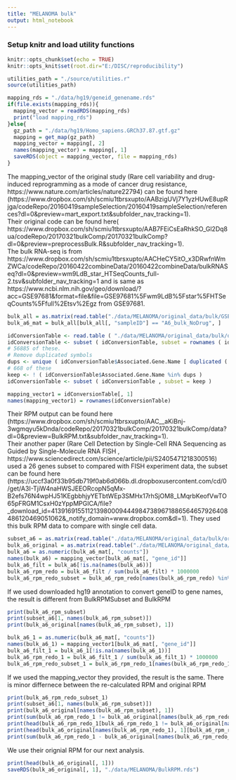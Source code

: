 ```yaml
---
title: "MELANOMA bulk"
output: html_notebook
---
```

### Setup knitr and load utility functions
```r
knitr::opts_chunk$set(echo = TRUE)
knitr::opts_knit$set(root.dir="E:/DISC/reproducibility")
```
```r
utilities_path = "./source/utilities.r"
source(utilities_path)
```
```r
mapping_rds = "./data/hg19/geneid_genename.rds"
if(file.exists(mapping_rds)){
  mapping_vector = readRDS(mapping_rds)
  print("load mapping_rds")
}else{
  gz_path = "./data/hg19/Homo_sapiens.GRCh37.87.gtf.gz"
  mapping = get_map(gz_path)
  mapping_vector = mapping[, 2]
  names(mapping_vector) = mapping[, 1]
  saveRDS(object = mapping_vector, file = mapping_rds)
}
```
The mapping_vector of the original study (Rare cell variability and drug-induced reprogramming as a mode of cancer drug resistance, https://www.nature.com/articles/nature22794) can be found here (https://www.dropbox.com/sh/scmiu1tbrsxupto/AABzigUVj7Y1yzHUwE8upRjga/codeRepo/20160419sampleSelection/20160419sampleSelection/references?dl=0&preview=mart_export.txt&subfolder_nav_tracking=1).</br>
Their original code can be found here( https://www.dropbox.com/sh/scmiu1tbrsxupto/AAB7FEiCsEaRhkSO_Gl2Dq8ua/codeRepo/20170321bulkComp/20170321bulkComp?dl=0&preview=preprocessBulk.R&subfolder_nav_tracking=1).</br>
The bulk RNA-seq is from https://www.dropbox.com/sh/scmiu1tbrsxupto/AACHeCY5itO_x3DRwfnWmZWCa/codeRepo/20160422combineData/20160422combineData/bulkRNASeq?dl=0&preview=wm9LdB_star_HTSeqCounts_full-2.tsv&subfolder_nav_tracking=1 and is same as https://www.ncbi.nlm.nih.gov/geo/download/?acc=GSE97681&format=file&file=GSE97681%5Fwm9LdB%5Fstar%5FHTSeqCounts%5Ffull%2Etsv%2Egz from GSE97681.
```r
bulk_all = as.matrix(read.table("./data/MELANOMA/original_data/bulk/GSE97681_wm9LdB_star_HTSeqCounts_full.tsv.gz", header = T, sep = "\t"))
bulk_a6_mat = bulk_all[bulk_all[, "sampleID"] == "A6_bulk_NoDrug", ]

idConversionTable <- read.table ( "./data/MELANOMA/original_data/bulk/original_study/mart_export.txt" , header = T , as.is = T , fill = T , sep = '\t' , row.names = 1 )
idConversionTable <- subset ( idConversionTable, subset = rownames ( idConversionTable ) %in% bulk_a6_mat[, "gene_id"] )
# 56885 of these.
# Remove duplicated symbols
dups <- unique ( idConversionTable$Associated.Gene.Name [ duplicated ( idConversionTable$Associated.Gene.Name ) ] )
# 668 of these
keep <- ! ( idConversionTable$Associated.Gene.Name %in% dups )
idConversionTable <- subset ( idConversionTable , subset = keep )

mapping_vector1 = idConversionTable[, 1]
names(mapping_vector1) = rownames(idConversionTable)
```
Their RPM output can be found here (https://www.dropbox.com/sh/scmiu1tbrsxupto/AAC__aKiBnj-3wgmqyu5kDnda/codeRepo/20170321bulkComp/20170321bulkComp/data?dl=0&preview=BulkRPM.txt&subfolder_nav_tracking=1).</br>
Their another paper (Rare Cell Detection by Single-Cell RNA Sequencing as Guided by Single-Molecule RNA FISH
, https://www.sciencedirect.com/science/article/pii/S2405471218300516) used a 26 genes subset to compared with FISH experiment data, the subset can be found here (https://uccf3a0f33b95db719f0ab6d066b.dl.dropboxusercontent.com/cd/0/get/A3I-TjiW4naHWSJEEORcopN5qMx-B2efs76N4wpHJ51KEgbbhjyYETbtWEp3SMHx17rhSjOM8_LMqrbKeofVwTO65pFRGM1CsxH0zYppMPGICA/file?_download_id=4139169155112139800094449847389671886564657926408486120469051062&_notify_domain=www.dropbox.com&dl=1). They used this bulk RPM data to compare with single cell data.
```r
subset_a6 = as.matrix(read.table("./data/MELANOMA/original_data/bulk/original_study/BulkRPMSubset.txt"))
bulk_a6_original = as.matrix(read.table("./data/MELANOMA/original_data/bulk/original_study/BulkRPM.txt"))
bulk_a6 = as.numeric(bulk_a6_mat[, "counts"])
names(bulk_a6) = mapping_vector[bulk_a6_mat[, "gene_id"]]
bulk_a6_filt = bulk_a6[!is.na(names(bulk_a6))]
bulk_a6_rpm_redo = bulk_a6_filt / sum(bulk_a6_filt) * 1000000
bulk_a6_rpm_redo_subset = bulk_a6_rpm_redo[names(bulk_a6_rpm_redo) %in% colnames(subset_a6)]
```
If we used downloaded hg19 annotation to convert geneID to gene names, the result is different from BulkRPMSubset and BulkRPM
```r
print(bulk_a6_rpm_subset)
print(subset_a6[1, names(bulk_a6_rpm_subset)])
print(bulk_a6_original[names(bulk_a6_rpm_subset), 1])
```
```r
bulk_a6_1 = as.numeric(bulk_a6_mat[, "counts"])
names(bulk_a6_1) = mapping_vector1[bulk_a6_mat[, "gene_id"]]
bulk_a6_filt_1 = bulk_a6_1[!is.na(names(bulk_a6_1))]
bulk_a6_rpm_redo_1 = bulk_a6_filt_1 / sum(bulk_a6_filt_1) * 1000000
bulk_a6_rpm_redo_subset_1 = bulk_a6_rpm_redo_1[names(bulk_a6_rpm_redo_1) %in% colnames(subset_a6)]
```
If we used the mapping_vector they provided, the result is the same. There is minor differnece between the re-calculated RPM and original RPM
```r
print(bulk_a6_rpm_redo_subset_1)
print(subset_a6[1, names(bulk_a6_rpm_subset)])
print(bulk_a6_original[names(bulk_a6_rpm_subset), 1])
print(sum(bulk_a6_rpm_redo_1 != bulk_a6_original[names(bulk_a6_rpm_redo_1), 1]))
print(head(bulk_a6_rpm_redo_1[bulk_a6_rpm_redo_1 != bulk_a6_original[names(bulk_a6_rpm_redo_1), 1]]))
print(head(bulk_a6_original[names(bulk_a6_rpm_redo_1), 1][bulk_a6_rpm_redo_1 != bulk_a6_original[names(bulk_a6_rpm_redo_1), 1]]))
print(sum(bulk_a6_rpm_redo_1 - bulk_a6_original[names(bulk_a6_rpm_redo_1), 1]))

```
We use their orignial RPM for our next analysis. 
```r
print(head(bulk_a6_original[, 1]))
saveRDS(bulk_a6_original[, 1], "./data/MELANOMA/BulkRPM.rds")
```












